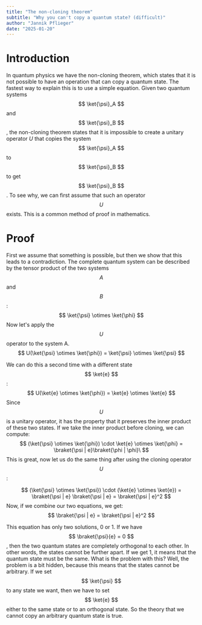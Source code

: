 ```yaml
---
title: "The non-cloning theorem"
subtitle: "Why you can't copy a quantum state? (difficult)"
author: "Jannik Pflieger"
date: "2025-01-20"
---
```


# Introduction

In quantum physics we have the non-cloning theorem, which states that it is not possible to have an operation that can copy a quantum state.
The fastest way to explain this is to use a simple equation.
Given two quantum systems $$ \ket{\psi}_A $$ and $$ \ket{\psi}_B $$, the non-cloning theorem states that it is impossible to create a unitary operator $U$ that copies the system $$ \ket{\psi}_A $$ to $$ \ket{\psi}_B $$ to get $$ \ket{\psi}_B $$.
To see why, we can first assume that such an operator $$ U $$ exists.
This is a common method of proof in mathematics.

# Proof

First we assume that something is possible, but then we show that this leads to a contradiction.
The complete quantum system can be described by the tensor product of the two systems $$ A $$ and $$ B $$:
$$ 
\ket{\psi} \otimes \ket{\phi} 
$$
Now let's apply the $$ U $$ operator to the system A.
$$ 
U(\ket{\psi} \otimes \ket{\phi}) = \ket{\psi} \otimes \ket{\psi} 
$$

We can do this a second time with a different state $$ \ket{e} $$:
$$ 
U(\ket{e} \otimes \ket{\phi}) = \ket{e} \otimes \ket{e} 
$$
Since $$ U $$ is a unitary operator, it has the property that it preserves the inner product of these two states.
If we take the inner product before cloning, we can compute:
$$ 
(\ket{\psi} \otimes \ket{\phi}) \cdot \ket{e} \otimes \ket{\phi} = \braket{\psi | e}\braket{\phi | \phi}\ 
$$
This is great, now let us do the same thing after using the cloning operator $$ U $$:

$$ 
(\ket{\psi} \otimes \ket{\psi}) \cdot (\ket{e} \otimes \ket{e}) = \braket{\psi | e} \braket{\psi | e} = \braket{\psi | e}^2 
$$
Now, if we combine our two equations, we get:
$$ 
\braket{\psi | e} = \braket{\psi | e}^2 
$$

This equation has only two solutions, 0 or 1. If we have $$ \braket{\psi}{e} = 0 $$, then the two quantum states are completely orthogonal to each other. In other words, the states cannot be further apart.
If we get 1, it means that the quantum state must be the same.
What is the problem with this?
Well, the problem is a bit hidden, because this means that the states cannot be arbitrary.
If we set $$ \ket{\psi} $$ to any state we want, then we have to set $$ \ket{e} $$ either to the same state or to an orthogonal state.
So the theory that we cannot copy an arbitrary quantum state is true.

